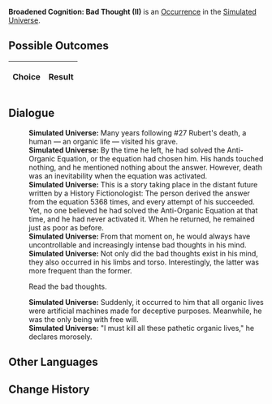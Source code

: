 {{Simulated Universe Event Infobox
|title         = Broadened Cognition: Bad Thought (II)
|image         = Trailblaze Secret 7.png
|type          =
|domains_su    = 
|domains_ext   = 
|domains_swarm = 
|domains_gng   = 
|requirements  =
|prev          = {{tx}}
|next          = {{tx}}
|indexRewards  =
|characters    = 
}}
'''Broadened Cognition: Bad Thought (II)''' is an [[Simulated Universe/Occurrence|Occurrence]] in the [[Simulated Universe]].

==Possible Outcomes==
{| class="article-table"
!Choice
!Result

|}

<!--
==Gameplay Notes==

-->
==Dialogue==
{{Dialogue Start}}
:'''Simulated Universe:''' Many years following #27 Rubert's death, a human &mdash; an organic life &mdash; visited his grave.
:'''Simulated Universe:''' By the time he left, he had solved the Anti-Organic Equation, or the equation had chosen him. His hands touched nothing, and he mentioned nothing about the answer. However, death was an inevitability when the equation was activated.
:'''Simulated Universe:''' This is a story taking place in the distant future written by a History Fictionologist: The person derived the answer from the equation 5368 times, and every attempt of his succeeded. Yet, no one believed he had solved the Anti-Organic Equation at that time, and he had never activated it. When he returned, he remained just as poor as before.
:'''Simulated Universe:''' From that moment on, he would always have uncontrollable and increasingly intense bad thoughts in his mind.
:'''Simulated Universe:''' Not only did the bad thoughts exist in his mind, they also occurred in his limbs and torso. Interestingly, the latter was more frequent than the former.
:{{DIcon|Arrow}} Read the bad thoughts.
:'''Simulated Universe:''' Suddenly, it occurred to him that all organic lives were artificial machines made for deceptive purposes. Meanwhile, he was the only being with free will.
:'''Simulated Universe:''' "I must kill all these pathetic organic lives," he declares morosely.
{{Dialogue End}}

==Other Languages==
{{Other Languages
|en   = Broadened Cognition: Bad Thought (II)
|zhs  = 认知拓宽：「不好念头」•其二
|zht  = 認知拓寬：「不好念頭」•其二
|ja   = {{Rubi|認識拡張|にんしきかくちょう}}：「よからぬ{{Rubi|考|かんが}}え」・その2
|ko   = 인지 확대: 「나쁜 생각」•2
|es   = Expansión perceptiva: malos pensamientos II
|fr   = Élévation de la conscience : Mauvaises pensées (II)
|ru   = Расширение сознания: Дурная мысль II
|th   = ขยายการรับรู้: "ความคิดไม่ดีไม่งาม" (2)
|vi   = Mở Rộng Tri Thức: Suy Nghĩ Tồi Tệ 2
|de   = Kognitive Erweiterung: Schlechter Gedanke (II)
|id   = Ekspansi Kognitif: "Pikiran Buruk" (2)
|pt   = Expansão Cognitiva: Pensamentos Negativos (II)
}}

==Change History==
{{Change History|1.0}}
